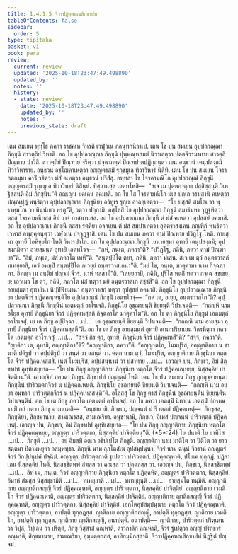 ```yaml
---
title: 1.4.1.5 จีวรปฏิคฺคหณสิกฺขาปท
tableOfContents: false
sidebar:
  order: 5
type: tipitaka
basket: vi
book: para
review:
  current: review
  updated: '2025-10-18T23:47:49.498890'
  updated_by: ''
  notes: ''
  history:
  - state: review
    date: '2025-10-18T23:47:49.498890'
    updated_by: ''
    notes: ''
    previous_state: draft
---
```



<DynamicBreadcrumb />


<ReviewStatus review={frontmatter.review} showDetails={true} />

<HypothesisAnnotation frontmatter={frontmatter} />

<Division number="508" book="para" e="ch" v="1" p="308">

<Paragraph number="1956" book="para">
เตน สมเยน พุทฺโธ ภควา ราชคเห วิหรติ เวฬุวเน กลนฺทกนิวาเป. เตน โข ปน สมเยน อุปฺปลวณฺณา ภิกฺขุนี สาวตฺถิยํ วิหรติ. อถ โข อุปฺปลวณฺณา ภิกฺขุนี ปุพฺพณฺหสมยํ นิวาเสตฺวา ปตฺตจีวรมาทาย สาวตฺถิํ ปิณฺฑาย ปาวิสิ. สาวตฺถิยํ ปิณฺฑาย จริตฺวา ปจฺฉาภตฺตํ ปิณฺฑปาตปฏิกฺกนฺตา เยน อนฺธวนํ เตนุปสงฺกมิ ทิวาวิหาราย. อนฺธวนํ อชฺโฌคาเหตฺวา อญฺญตรสฺมิํ รุกฺขมูเล ทิวาวิหารํ นิสีทิ. เตน โข ปน สมเยน โจรา กตกมฺมา คาวิํ วธิตฺวา มํสํ คเหตฺวา อนฺธวนํ ปวิสิํสุ. อทฺทสา โข โจรคามณิโก อุปฺปลวณฺณํ ภิกฺขุนิํ อญฺญตรสฺมิํ รุกฺขมูเล ทิวาวิหารํ นิสินฺนํ. ทิสฺวานสฺส เอตทโหสิ—  “สเจ เม ปุตฺตภาตุกา ปสฺสิสฺสนฺติ วิเหฐิสฺสนฺติ อิมํ ภิกฺขุนินฺ”ติ อญฺเญน มคฺเคน อคมาสิ. อถ โข โส โจรคามณิโก มํเส ปกฺเก วรมํสานิ คเหตฺวา ปณฺณปุฏํ พนฺธิตฺวา อุปฺปลวณฺณาย ภิกฺขุนิยา อวิทูเร รุกฺเข อาลคฺเคตฺวา—  “โย ปสฺสติ สมโณ วา พฺราหฺมโณ วา ทินฺนํเยว หรตู”ติ, วตฺวา ปกฺกามิ. อสฺโสสิ โข อุปฺปลวณฺณา ภิกฺขุนี สมาธิมฺหา วุฏฺฐหิตฺวา ตสฺส โจรคามณิกสฺส อิมํ วาจํ ภาสมานสฺส. อถ โข อุปฺปลวณฺณา ภิกฺขุนี ตํ มํสํ คเหตฺวา อุปสฺสยํ อคมาสิ. อถ โข อุปฺปลวณฺณา ภิกฺขุนี ตสฺสา รตฺติยา อจฺจเยน ตํ มํสํ สมฺปาเทตฺวา อุตฺตราสงฺเคน ภณฺฑิกํ พนฺธิตฺวา เวหาสํ อพฺภุคฺคนฺตฺวา เวฬุวเน ปจฺจุฏฺฐาสิ.
</Paragraph>

<Paragraph number="1957" book="para">
เตน โข ปน สมเยน ภควา คามํ ปิณฺฑาย ปวิฏฺโฐ โหติ. อายสฺมา อุทายี โอหิยฺยโก โหติ วิหารปาโล. อถ โข อุปฺปลวณฺณา ภิกฺขุนี เยนายสฺมา อุทายี เตนุปสงฺกมิ; อุปสงฺกมิตฺวา อายสฺมนฺตํ อุทายิํ เอตทโวจ—  “กหํ, ภนฺเต, ภควา”ติ? “ปวิฏฺโฐ, ภคินิ, ภควา คามํ ปิณฺฑายา”ติ. “อิมํ, ภนฺเต, มํสํ ภควโต เทหี”ติ. “สนฺตปฺปิโต ตยา, ภคินิ, ภควา มํเสน. สเจ เม ตฺวํ อนฺตรวาสกํ ทเทยฺยาสิ, เอวํ อหมฺปิ สนฺตปฺปิโต ภเวยฺยํ อนฺตรวาสเกนา”ติ. “มยํ โข, ภนฺเต, มาตุคามา นาม กิจฺฉลาภา. อิทญฺจ เม อนฺติมํ ปญฺจมํ จีวรํ. นาหํ ทสฺสามี”ติ. “เสยฺยถาปิ, ภคินิ, ปุริโส หตฺถิํ ทตฺวา กจฺเฉ สชฺเชยฺย; เอวเมว โข ตฺวํ, ภคินิ, ภควโต มํสํ ทตฺวา มยิ อนฺตรวาสเก สชฺชสี”ติ. อถ โข อุปฺปลวณฺณา ภิกฺขุนี อายสฺมตา อุทายินา นิปฺปีฬิยมานา อนฺตรวาสกํ ทตฺวา อุปสฺสยํ อคมาสิ. ภิกฺขุนิโย อุปฺปลวณฺณาย ภิกฺขุนิยา ปตฺตจีวรํ ปฏิคฺคณฺหนฺติโย อุปฺปลวณฺณํ ภิกฺขุนิํ เอตทโวจุํ—  “กหํ เต, อเยฺย, อนฺตรวาสโก”ติ? อุปฺปลวณฺณา ภิกฺขุนี ภิกฺขุนีนํ เอตมตฺถํ อาโรเจสิ. ภิกฺขุนิโย อุชฺฌายนฺติ ขิยฺยนฺติ วิปาเจนฺติ—  “กถญฺหิ นาม อโยฺย อุทายี ภิกฺขุนิยา จีวรํ ปฏิคฺคเหสฺสติ กิจฺฉลาโภ มาตุคาโม”ติ. อถ โข ตา ภิกฺขุนิโย ภิกฺขูนํ เอตมตฺถํ อาโรเจสุํ. เย เต ภิกฺขู อปฺปิจฺฉา …เป…  เต อุชฺฌายนฺติ ขิยฺยนฺติ วิปาเจนฺติ—  “กถญฺหิ นาม อายสฺมา อุทายี ภิกฺขุนิยา จีวรํ ปฏิคฺคเหสฺสตี”ติ.
</Paragraph>

<Paragraph number="1958" book="para">
อถ โข เต ภิกฺขู อายสฺมนฺตํ อุทายิํ อเนกปริยาเยน วิครหิตฺวา ภควโต เอตมตฺถํ อาโรเจสุํ …เป…  “สจฺจํ กิร ตฺวํ, อุทายิ, ภิกฺขุนิยา จีวรํ ปฏิคฺคเหสี”ติ? “สจฺจํ, ภควา”ติ. “ญาติกา เต, อุทายิ, อญฺญาติกา”ติ? “อญฺญาติกา, ภควา”ติ. “อญฺญาตโก, โมฆปุริส, อญฺญาติกาย น ชานาติ ปติรูปํ วา อปฺปติรูปํ วา สนฺตํ วา อสนฺตํ วา. ตตฺถ นาม ตฺวํ, โมฆปุริส, อญฺญาติกาย ภิกฺขุนิยา หตฺถโต จีวรํ ปฏิคฺคเหสฺสสิ. เนตํ โมฆปุริส, อปฺปสนฺนานํ วา ปสาทาย …เป…  เอวญฺจ ปน, ภิกฺขเว, อิมํ สิกฺขาปทํ อุทฺทิเสยฺยาถ—
</Paragraph>

</Division>
<Division number="509" book="para" e="ch" v="1" p="310">

<Paragraph number="1959" book="para">
<Emphasis>“โย ปน ภิกฺขุ อญฺญาติกาย ภิกฺขุนิยา หตฺถโต จีวรํ ปฏิคฺคเณฺหยฺย, นิสฺสคฺคิยํ ปาจิตฺติยนฺ”</Emphasis>ติ.
</Paragraph>

<Paragraph number="1960" book="para">
เอวญฺจิทํ ภควตา ภิกฺขูนํ สิกฺขาปทํ ปญฺญตฺตํ โหติ.
</Paragraph>

</Division>
<Division number="510" book="para" e="ch" v="1" p="310">

<Paragraph number="1961" book="para">
เตน โข ปน สมเยน ภิกฺขู กุกฺกุจฺจายนฺตา ภิกฺขุนีนํ ปาริวตฺตกจีวรํ น ปฏิคฺคณฺหนฺติ. ภิกฺขุนิโย อุชฺฌายนฺติ ขิยฺยนฺติ วิปาเจนฺติ—  “กถญฺหิ นาม อยฺยา อมฺหากํ ปาริวตฺตกจีวรํ น ปฏิคฺคเหสฺสนฺตี”ติ.
</Paragraph>

<Paragraph number="1962" book="para">
อโสฺสสุํ โข ภิกฺขู ตาสํ ภิกฺขุนีนํ อุชฺฌายนฺตีนํ ขิยฺยนฺตีนํ วิปาเจนฺตีนํ. อถ โข เต ภิกฺขู ภควโต เอตมตฺถํ อาโรเจสุํ. อถ โข ภควา เอตสฺมิํ นิทาเน เอตสฺมิํ ปกรเณ ธมฺมิํ กถํ กตฺวา ภิกฺขู อามนฺเตสิ—  “อนุชานามิ, ภิกฺขเว, ปญฺจนฺนํ ปาริวตฺตกํ ปฏิคฺคเหตุํ—  ภิกฺขุสฺส, ภิกฺขุนิยา, สิกฺขมานาย, สามเณรสฺส, สามเณริยา. อนุชานามิ, ภิกฺขเว, อิเมสํ ปญฺจนฺนํ ปาริวตฺตกํ ปฏิคฺคเหตุํ. เอวญฺจ ปน, ภิกฺขเว, อิมํ สิกฺขาปทํ อุทฺทิเสยฺยาถ—
</Paragraph>

</Division>
<Division number="511" book="para" e="ch" v="1" p="310">

<Paragraph number="1963" book="para">
<Emphasis>“โย ปน ภิกฺขุ อญฺญาติกาย ภิกฺขุนิยา หตฺถโต จีวรํ ปฏิคฺคเณฺหยฺย, อญฺญตฺร ปาริวตฺตกา, นิสฺสคฺคิยํ ปาจิตฺติยนฺ”</Emphasis>ติ. (*5*:<Emphasis>24</Emphasis>)
</Paragraph>

</Division>
<Division number="512" book="para" e="ch" v="1" p="310">

<Paragraph number="1964" book="para">
<Emphasis>โย ปนา</Emphasis>ติ โย ยาทิโส …เป…  <Emphasis>ภิกฺขู</Emphasis>ติ …เป…  อยํ อิมสฺมิํ อตฺเถ อธิปฺเปโต ภิกฺขูติ.
</Paragraph>

<Paragraph number="1965" book="para">
<Emphasis>อญฺญาติกา</Emphasis> นาม มาติโต วา ปิติโต วา ยาว สตฺตมา ปิตามหยุคา อสมฺพทฺธา.
</Paragraph>

<Paragraph number="1966" book="para">
<Emphasis>ภิกฺขุนี</Emphasis> นาม อุภโตสํเฆ อุปสมฺปนฺนา.
</Paragraph>

<Paragraph number="1967" book="para">
<Emphasis>จีวรํ</Emphasis> นาม ฉนฺนํ จีวรานํ อญฺญตรํ จีวรํ วิกปฺปนุปคํ ปจฺฉิมํ.
</Paragraph>

<Paragraph number="1968" book="para">
<Emphasis>อญฺญตฺร ปาริวตฺตกา</Emphasis>ติ ฐเปตฺวา ปาริวตฺตกํ.
</Paragraph>

<Paragraph number="1969" book="para">
ปฏิคฺคณฺหาติ, ปโยเค ทุกฺกฏํ. ปฏิลาเภน นิสฺสคฺคิยํ โหติ. นิสฺสชฺชิตพฺพํ สํฆสฺส วา คณสฺส วา ปุคฺคลสฺส วา. เอวญฺจ ปน, ภิกฺขเว, นิสฺสชฺชิตพฺพํ …เป…  อิทํ เม, ภนฺเต, จีวรํ อญฺญาติกาย ภิกฺขุนิยา หตฺถโต ปฏิคฺคหิตํ, อญฺญตฺร ปาริวตฺตกา, นิสฺสคฺคิยํ. อิมาหํ สํฆสฺส นิสฺสชฺชามีติ …เป…  ทเทยฺยาติ …เป…  ทเทยฺยุนฺติ …เป…  อายสฺมโต ทมฺมีติ.
</Paragraph>

</Division>
<Division number="513" book="para" e="ch" v="1" p="311">

<Paragraph number="1970" book="para">
อญฺญาติกาย อญฺญาติกสญฺญี จีวรํ ปฏิคฺคณฺหาติ, อญฺญตฺร ปาริวตฺตกา, นิสฺสคฺคิยํ ปาจิตฺติยํ. อญฺญาติกาย เวมติโก จีวรํ ปฏิคฺคณฺหาติ, อญฺญตฺร ปาริวตฺตกา, นิสฺสคฺคิยํ ปาจิตฺติยํ. อญฺญาติกาย ญาติกสญฺญี จีวรํ ปฏิคฺคณฺหาติ, อญฺญตฺร ปาริวตฺตกา, นิสฺสคฺคิยํ ปาจิตฺติยํ.
</Paragraph>

<Paragraph number="1971" book="para">
เอกโตอุปสมฺปนฺนาย หตฺถโต จีวรํ ปฏิคฺคณฺหาติ, อญฺญตฺร ปาริวตฺตกา, อาปตฺติ ทุกฺกฏสฺส. ญาติกาย อญฺญาติกสญฺญี, อาปตฺติ ทุกฺกฏสฺส. ญาติกาย เวมติโก, อาปตฺติ ทุกฺกฏสฺส. ญาติกาย ญาติกสญฺญี, อนาปตฺติ.
</Paragraph>

</Division>
<Division number="514" book="para" e="ch" v="1" p="311">

<Paragraph number="1972" book="para">
อนาปตฺติ—  ญาติกาย, ปาริวตฺตกํ ปริตฺเตน วา วิปุลํ, วิปุเลน วา ปริตฺตํ, ภิกฺขุ วิสฺสาสํ คณฺหาติ, ตาวกาลิกํ คณฺหาติ, จีวรํ ฐเปตฺวา อญฺญํ ปริกฺขารํ คณฺหาติ, สิกฺขมานาย, สามเณริยา, อุมฺมตฺตกสฺส, อาทิกมฺมิกสฺสาติ.

</Paragraph>
</Division>

<Paragraph number="1973" type="center" book="para">
จีวรปฏิคฺคหณสิกฺขาปทํ นิฏฺฐิตํ ปญฺจมํ.
</Paragraph>